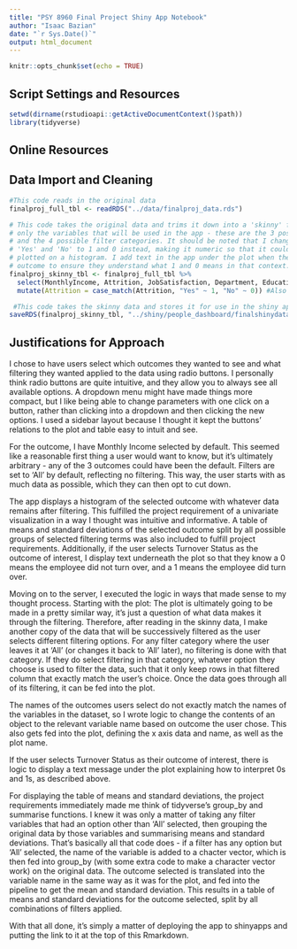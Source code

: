 ```yaml
---
title: "PSY 8960 Final Project Shiny App Notebook"
author: "Isaac Bazian"
date: "`r Sys.Date()`"
output: html_document
---
```


```r
knitr::opts_chunk$set(echo = TRUE)
```

## **Script Settings and Resources**

```r
setwd(dirname(rstudioapi::getActiveDocumentContext()$path))
library(tidyverse)
```

## **Online Resources**


## **Data Import and Cleaning**

```r
#This code reads in the original data
finalproj_full_tbl <- readRDS("../data/finalproj_data.rds")

# This code takes the original data and trims it down into a 'skinny' format, including
# only the variables that will be used in the app - these are the 3 possible outcomes
# and the 4 possible filter categories. It should be noted that I changed Attrition from
# 'Yes' and 'No' to 1 and 0 instead, making it numeric so that it could be properly
# plotted on a histogram. I add text in the app under the plot when the user selects this
# outcome to ensure they understand what 1 and 0 means in that context.
finalproj_skinny_tbl <- finalproj_full_tbl %>% 
  select(MonthlyIncome, Attrition, JobSatisfaction, Department, EducationField, Gender, JobRole) %>% 
  mutate(Attrition = case_match(Attrition, "Yes" ~ 1, "No" ~ 0)) #Also makes the column numeric

 #This code takes the skinny data and stores it for use in the shiny app
saveRDS(finalproj_skinny_tbl, "../shiny/people_dashboard/finalshinydata.rds")
```



## **Justifications for Approach**

I chose to have users select which outcomes they wanted to see and what filtering
they wanted applied to the data using radio buttons. I personally think radio buttons
are quite intuitive, and they allow you to always see all available options.
A dropdown menu might have made things more compact, but I like being able to change
parameters with one click on a button, rather than clicking into a dropdown and then
clicking the new options. I used a sidebar layout because I thought it kept the buttons'
relations to the plot and table easy to intuit and see.

For the outcome, I have Monthly Income selected by default. This seemed like a reasonable
first thing a user would want to know, but it's ultimately arbitrary - any of the 3
outcomes could have been the default. Filters are set to 'All' by default, reflecting no
filtering. This way, the user starts with as much data as possible, which they can
then opt to cut down.

The app displays a histogram of the selected outcome with whatever data remains 
after filtering. This fulfilled the project requirement of a univariate visualization
in a way I thought was intuitive and informative. A table of means and standard deviations
of the selected outcome split by all possible groups of selected filtering terms
was also included to fulfill project requirements. Additionally, if the user selects
Turnover Status as the outcome of interest, I display text underneath the plot so that
they know a 0 means the employee did not turn over, and a 1 means the employee
did turn over.

Moving on to the server, I executed the logic in ways that made sense to my thought process.
Starting with the plot: The plot is ultimately going to be made in a pretty similar way,
it's just a question of what data makes it through the filtering. Therefore, after
reading in the skinny data, I make another copy of the data that will be successively filtered
as the user selects different filtering options. For any filter category where
the user leaves it at 'All' (or changes it back to 'All' later), no filtering is done
with that category. If they do select filtering in that category, whatever option
they choose is used to filter the data, such that it only keep rows in that filtered
column that exactly match the user's choice. Once the data goes through all of
its filtering, it can be fed into the plot.

The names of the outcomes users select do not exactly match the names of the variables
in the dataset, so I wrote logic to change the contents of an object to the relevant
variable name based on outcome the user chose. This also gets fed into the plot,
defining the x axis data and name, as well as the plot name.

If the user selects Turnover Status as their outcome of interest, there is logic to display
a text message under the plot explaining how to interpret 0s and 1s, as described above.

For displaying the table of means and standard deviations, the project 
requirements immediately made me think of tidyverse's group_by and summarise functions.
I knew it was only a matter of taking any filter variables that had an option 
other than 'All' selected, then grouping the original data by those variables and
summarising means and standard deviations. That's basically all that code does -
if a filter has any option but 'All' selected, the name of the variable is added to
a chacter vector, which is then fed into group_by (with some extra code to make
a character vector work) on the original data. The outcome selected is translated into
the variable name in the same way as it was for the plot, and fed into the pipeline to
get the mean and standard deviation. This results in a table of means and standard deviations
for the outcome selected, split by all combinations of filters applied.

With that all done, it's simply a matter of deploying the app to shinyapps and
putting the link to it at the top of this Rmarkdown.









